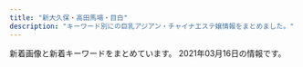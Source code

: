 ```yaml
---
title: "新大久保・高田馬場・目白"
description: "キーワード別にの巨乳アジアン・チャイナエステ嬢情報をまとめました。"
---
```


新着画像と新着キーワードをまとめています。
2021年03月16日の情報です。

<DmmAffiliateIns />
<KeywordTable
  shops={
    [
    {
        "keywords": {
            "C": 4
        },
        "url": "http://www.enchuen.com/",
        "name": "\u7e01\u4e2d\u7e01\uff5e\u3048\u3093\u3061\u3085\u3046\u3048\u3093\uff5e",
        "station": "JR\u65b0\u5927\u4e45\u4fdd\u99c5",
        "img_links": [
            "http://www.enchuen.com/images/img_slider03.png",
            "http://www.enchuen.com/images/img_service02.png",
            "http://www.enchuen.com/images/pagetop.png",
            "http://www.enchuen.com/images/top_slider6.jpg",
            "http://www.enchuen.com/images/top_slider5.jpg",
            "http://www.enchuen.com/images/therapist_noa_s.jpg",
            "http://www.enchuen.com/images/h2_contact.png",
            "http://www.enchuen.com/images/tw_header.png",
            "http://www.enchuen.com/images/h2_qa.png",
            "http://www.enchuen.com/images/interior04_s.jpg",
            "http://www.enchuen.com/images/img_aromaoil.png",
            "http://www.enchuen.com/images/img_service04.png",
            "http://www.enchuen.com/images/img_service07.png",
            "http://www.enchuen.com/images/btn_gnavi05_no.png",
            "http://www.enchuen.com/images/btn_gnavi03_no.png",
            "http://www.enchuen.com/images/h2_servicecontents.png",
            "http://www.enchuen.com/images/interior01.jpg",
            "http://www.enchuen.com/images/img_slider01.png",
            "http://www.enchuen.com/images/therapist_yume.jpg",
            "http://www.enchuen.com/images/img_slider02.png",
            "http://www.enchuen.com/images/ins_header.png",
            "http://www.enchuen.com/images/top_slider3.jpg",
            "http://www.enchuen.com/images/img_service06.png",
            "http://www.enchuen.com/images/h2_alliancegide2.png",
            "http://www.enchuen.com/images/therapist_yume_s.jpg",
            "http://www.enchuen.com/images/ins_footer.png",
            "http://www.enchuen.com/images/btn_gnavi06_no.png",
            "http://www.enchuen.com/images/ban-tel.png",
            "http://www.enchuen.com/images/btn_gnavi02_no.png",
            "http://www.enchuen.com/images/therapist_kaori_s.jpg",
            "http://www.enchuen.com/images/h2_instagam.png",
            "http://www.enchuen.com/images/top_slider2.jpg",
            "http://www.enchuen.com/images/h2_alltherapist.png",
            "http://www.enchuen.com/images/btn_gnavi04_no.png",
            "http://www.enchuen.com/images/img_service05.png",
            "http://www.enchuen.com/images/pickmessage01.png",
            "http://www.enchuen.com/images/mess_footer.png",
            "http://www.enchuen.com/images/top_slider1.jpg",
            "http://www.enchuen.com/images/a_qa.png",
            "http://www.enchuen.com/images/interior03_s.jpg",
            "http://www.enchuen.com/images/therapist_noa.jpg",
            "http://www.enchuen.com/images/therapist_yona.jpg",
            "http://www.enchuen.com/images/img_comimgsoon.jpg",
            "http://www.enchuen.com/images/therapist_yona_s.jpg",
            "http://www.enchuen.com/images/interior02.jpg",
            "http://www.enchuen.com/images/q_qa.png",
            "http://www.enchuen.com/images/interior04.jpg",
            "http://www.enchuen.com/images/h2_information.png",
            "http://www.enchuen.com/images/interior03.jpg",
            "http://www.enchuen.com/images/h2_alliancegide.png",
            "http://www.enchuen.com/images/btn_gnavi01_no.png",
            "http://www.enchuen.com/images/icon_eng.png",
            "http://www.enchuen.com/images/top_slider4.jpg",
            "http://www.enchuen.com/images/interior01_s.jpg",
            "http://www.enchuen.com/images/tel_header.png",
            "http://www.enchuen.com/images/img_service03.png",
            "http://www.enchuen.com/images/icon_chi.png",
            "http://www.enchuen.com/images/h2_twitter.png",
            "http://www.enchuen.com/images/h2_linkban.png",
            "http://www.enchuen.com/images/h2_link01.png",
            "http://www.enchuen.com/images/therapist_kaori.jpg",
            "http://www.enchuen.com/images/interior02_s.jpg",
            "http://www.enchuen.com/images/tw_footer.png",
            "http://www.enchuen.com/images/img_service01.png",
            "http://www.enchuen.com/images/mail_header.png"
        ]
    },
    {
        "station": "JR\u65b0\u5927\u4e45\u4fdd\u99c5",
        "img_links": [
            "http://familiar.tyo.cm/photos/sites/37/2019/03/2019032406115311.jpg",
            "http://familiar.tyo.cm/photos/sites/37/2018/12/2018121903022968.jpg",
            "http://familiar.tyo.cm/photos/sites/37/2019/12/2019120401355046.jpg",
            "http://familiar.tyo.cm/photos/sites/37/2019/03/2019032406115312.jpg",
            "http://familiar.tyo.cm/photos/sites/37/2019/10/2019102408541458.jpg",
            "http://familiar.tyo.cm/photos/sites/37/2019/11/2019112902341792.jpg",
            "http://familiar.tyo.cm/images/mobile.jpg",
            "http://familiar.tyo.cm/photos/sites/37/2018/12/2018121903013346.jpg",
            "http://familiar.tyo.cm/photos/sites/37/2019/12/2019120502264671.jpg",
            "http://familiar.tyo.cm/images/top.png",
            "http://familiar.tyo.cm/images/1.png",
            "http://familiar.tyo.cm/images/s_news.jpg",
            "http://familiar.tyo.cm/photos/sites/37/2019/10/2019102502193826.jpg",
            "http://familiar.tyo.cm/photos/sites/37/2019/06/2019062210030384.jpg",
            "http://familiar.tyo.cm/photos/sites/37/2019/03/2019032406115451.jpg",
            "http://familiar.tyo.cm/photos/sites/37/2019/12/2019120401354873.jpg",
            "http://familiar.tyo.cm/photos/sites/37/2019/11/2019110802115992.jpg",
            "http://familiar.tyo.cm/photos/sites/37/2019/12/201912130833132.jpg",
            "http://familiar.tyo.cm/photos/sites/37/2019/03/2019032406115440.jpg",
            "http://familiar.tyo.cm/photos/sites/37/2019/06/201906040617136.jpg",
            "http://familiar.tyo.cm/photos/sites/37/2019/12/2019120401354980.jpg",
            "http://familiar.tyo.cm/images/s_staff.jpg",
            "http://familiar.tyo.cm/photos/sites/37/2019/03/2019032406115446.jpg",
            "http://familiar.tyo.cm/photos/sites/37/2019/12/2019120502265383.jpg",
            "http://familiar.tyo.cm/photos/sites/37/2019/03/2019032406115491.jpg",
            "http://familiar.tyo.cm/photos/sites/37/2019/06/2019061502562745.jpg",
            "http://familiar.tyo.cm/photos/sites/37/2019/10/2019100304481325.jpg",
            "http://familiar.tyo.cm/photos/sites/37/2019/09/2019090503385014.jpg",
            "http://familiar.tyo.cm/photos/sites/37/2019/06/2019061502562798.jpg",
            "http://familiar.tyo.cm/photos/sites/37/2019/06/2019060406161857.jpg",
            "http://familiar.tyo.cm/photos/sites/37/2019/06/2019061502562797.jpg",
            "http://familiar.tyo.cm/photos/sites/37/2019/11/2019112002511160.jpg",
            "http://familiar.tyo.cm/images/tel.png",
            "http://familiar.tyo.cm/photos/sites/37/2019/06/2019060406241084.jpg",
            "http://familiar.tyo.cm/photos/sites/37/2019/03/2019031806471671.jpg",
            "http://familiar.tyo.cm/photos/sites/37/2019/03/2019032406115598.jpg",
            "http://familiar.tyo.cm/images/s_link.jpg",
            "http://familiar.tyo.cm/photos/sites/37/2019/09/201909270657496.jpg",
            "http://familiar.tyo.cm/photos/sites/37/2019/10/2019102502193551.jpg"
        ],
        "url": "http://familiar.tyo.cm/",
        "name": "Familiar\u30fb\u30d5\u30a1\u30df\u30ea\u30fc\u30a2",
        "keywords": {
            "E": 36,
            "C": 2,
            "88": 27,
            "83": 9,
            "D": 182,
            "86": 94,
            "87": 72,
            "85": 18
        }
    },
    {
        "url": "https://www.cocoro556.in/",
        "keywords": {
            "E": 1,
            "C": 21
        },
        "img_links": [
            "https://www.cocoro556.in/img/girl/main/smain126142f85375ac3eb532582567360874d2d6.jpg",
            "https://www.cocoro556.in/img/material/pageheaderimg2.jpg",
            "https://www.cocoro556.in/img/girl/thumb/smain1543ab2e0ee9f9fde8103e9fe80e33b07761.jpg",
            "https://www.cocoro556.in/img/material/pd_st1.png",
            "https://www.cocoro556.in/img/material/p3_t1.png",
            "https://www.cocoro556.in/img/girl/main/smain1441346e3df3ff1cef1386c89c6ba9e9f72e.jpg",
            "https://www.cocoro556.in/img/material/p2_t2_subt5.png",
            "https://www.cocoro556.in/img/girl/main/smain1461f806d031a1244ccfaa8b4d307f6ef6d7.jpg",
            "https://www.cocoro556.in/img/girl/list/slist154a1f8e548a2959236fdd0e7abcde80ac7.jpg",
            "https://www.cocoro556.in/img/girl/thumb/smain1442346e3df3ff1cef1386c89c6ba9e9f72e.jpg",
            "https://www.cocoro556.in/img/girl/main/smain1421b75436b0012f83588e08b8d8eb48c8c2.jpg",
            "https://www.cocoro556.in/img/material/gm4_rollout.png",
            "https://www.cocoro556.in/img/material/gm3_rollout.png",
            "https://www.cocoro556.in/img/girl/list/slist142b75436b0012f83588e08b8d8eb48c8c2.jpg",
            "https://www.cocoro556.in/img/material/gm6_rollout.png",
            "https://www.cocoro556.in/img/material/p2_t2_subt1.png",
            "https://www.cocoro556.in/img/material/noimg_b.jpg",
            "https://www.cocoro556.in/img/material/p6_t1.png",
            "https://www.cocoro556.in/img/girl/main/smain163122954962968a79edd4eae79b844b9988.jpg",
            "https://www.cocoro556.in/img/girl/thumb/smain1462f806d031a1244ccfaa8b4d307f6ef6d7.jpg",
            "https://www.cocoro556.in/img/material/gm3_rollover.png",
            "https://www.cocoro556.in/img/material/top_t4.png",
            "https://www.cocoro556.in/img/material/accminimgrev1.jpg",
            "https://www.cocoro556.in/img/material/p6_t3_subt1.png",
            "https://www.cocoro556.in/img/material/noimg_s.jpg",
            "https://www.cocoro556.in/img/material/p2_t2_sub_m1_1.png",
            "https://www.cocoro556.in/img/material/photost1.png",
            "https://www.cocoro556.in/img/material/top_t3_subt1.png",
            "https://www.cocoro556.in/img/girl/thumb/smain126242f85375ac3eb532582567360874d2d6.jpg",
            "https://www.cocoro556.in/img/material/pd_number.png",
            "https://www.cocoro556.in/img/material/photost7.png",
            "https://www.cocoro556.in/img/material/leftinfo.png",
            "https://www.cocoro556.in/img/material/p6_t2_subt1.png",
            "https://www.cocoro556.in/img/material/gm2_rollout.png",
            "https://www.cocoro556.in/img/girl/main/smain1541a1f8e548a2959236fdd0e7abcde80ac7.jpg",
            "https://www.cocoro556.in/img/material/gm5_rollover.png",
            "https://www.cocoro556.in/img/material/p2_t2_sub_m1_2.png",
            "https://www.cocoro556.in/img/girl/list/slist144346e3df3ff1cef1386c89c6ba9e9f72e.jpg",
            "https://www.cocoro556.in/img/girl/thumb/smain163122954962968a79edd4eae79b844b9988.jpg",
            "https://www.cocoro556.in/img/material/pd_st3.png",
            "https://www.cocoro556.in/img/girl/list/slist149773ceed1a7cd35919e9c6866285fb943.jpg",
            "https://www.cocoro556.in/img/material/top_t2.png",
            "https://www.cocoro556.in/img/girl/main/smain1491773ceed1a7cd35919e9c6866285fb943.jpg",
            "https://www.cocoro556.in/img/girl/thumb/smain164135ee9e4407f412c3d2708030a189f1c0.jpg",
            "https://www.cocoro556.in/img/material/p2_t2.png",
            "https://www.cocoro556.in/img/girl/thumb/smain1491773ceed1a7cd35919e9c6866285fb943.jpg",
            "https://www.cocoro556.in/img/material/pageheaderimg4.jpg",
            "https://www.cocoro556.in/img/material/top_t3_imgrev1.jpg",
            "https://www.cocoro556.in/img/material/pageheaderimg3.jpg",
            "https://www.cocoro556.in/img/material/gm2_rollover.png",
            "https://www.cocoro556.in/img/camp/camp20210301.jpg",
            "https://www.cocoro556.in/img/camp/camp20200426sub.jpg",
            "https://www.cocoro556.in/img/material/photost2rev1.png",
            "https://www.cocoro556.in/img/girl/thumb/smain1493773ceed1a7cd35919e9c6866285fb943.jpg",
            "https://www.cocoro556.in/img/girl/thumb/smain1441346e3df3ff1cef1386c89c6ba9e9f72e.jpg",
            "https://www.cocoro556.in/img/girl/thumb/smain14922dea5bdda380e76839c012ab24bd9f82.jpg",
            "https://www.cocoro556.in/img/material/photost6.png",
            "https://www.cocoro556.in/img/girl/thumb/smain126332fd72809eba38056753c1720b05d8d5.jpg",
            "https://www.cocoro556.in/img/material/gm5_rollout.png",
            "https://www.cocoro556.in/img/material/p6_t3.png",
            "https://www.cocoro556.in/img/girl/thumb/smain1443346e3df3ff1cef1386c89c6ba9e9f72e.jpg",
            "https://www.cocoro556.in/img/material/top_t3.png",
            "https://www.cocoro556.in/img/material/ftel.png",
            "https://www.cocoro556.in/img/material/photost3rev1.png",
            "https://www.cocoro556.in/img/material/p5_t1.png",
            "https://www.cocoro556.in/img/girl/list/slist12642f85375ac3eb532582567360874d2d6.jpg",
            "https://www.cocoro556.in/img/girl/thumb/smain14634879628e490d1ecf1cd7a9d727569f95.jpg",
            "https://www.cocoro556.in/img/material/p2_t2_subt4_m1.png",
            "https://www.cocoro556.in/img/material/pageheaderimg1.jpg",
            "https://www.cocoro556.in/img/girl/thumb/smain1422b75436b0012f83588e08b8d8eb48c8c2.jpg",
            "https://www.cocoro556.in/img/material/noimg_m.jpg",
            "https://www.cocoro556.in/img/material/p2_t2_subt5_m1.png",
            "https://www.cocoro556.in/img/girl/thumb/smain1423ae12bc52cc115b3190fbe6a84a8ffa74.jpg",
            "https://www.cocoro556.in/img/material/pd_st2.png",
            "https://www.cocoro556.in/img/girl/thumb/smain1541a1f8e548a2959236fdd0e7abcde80ac7.jpg",
            "https://www.cocoro556.in/img/material/p6_t2.png",
            "https://www.cocoro556.in/img/girl/thumb/smain1421b75436b0012f83588e08b8d8eb48c8c2.jpg",
            "https://www.cocoro556.in/img/material/gm1_rollout.png",
            "https://www.cocoro556.in/img/material/top_t1.png",
            "https://www.cocoro556.in/img/material/p3_1_t1.png",
            "https://www.cocoro556.in/img/material/p2_t2_sub_m1_3.png",
            "https://www.cocoro556.in/img/material/p2_t2_subt5_m2.png",
            "https://www.cocoro556.in/img/girl/list/slist146f806d031a1244ccfaa8b4d307f6ef6d7.jpg",
            "https://www.cocoro556.in/img/material/p2_t2_subt2.png",
            "https://www.cocoro556.in/img/material/gm6_rollover.png",
            "https://www.cocoro556.in/img/material/age_rollout.png",
            "https://www.cocoro556.in/img/girl/thumb/smain126142f85375ac3eb532582567360874d2d6.jpg",
            "https://www.cocoro556.in/img/girl/list/slist16435ee9e4407f412c3d2708030a189f1c0.jpg",
            "https://www.cocoro556.in/img/girl/list/slist16322954962968a79edd4eae79b844b9988.jpg",
            "https://www.cocoro556.in/img/material/photost5.png",
            "https://www.cocoro556.in/img/girl/thumb/smain1461f806d031a1244ccfaa8b4d307f6ef6d7.jpg",
            "https://www.cocoro556.in/img/material/mobilesite.png",
            "https://www.cocoro556.in/img/material/gm1_rollover.png",
            "https://www.cocoro556.in/img/girl/thumb/smain1542a1f8e548a2959236fdd0e7abcde80ac7.jpg",
            "https://www.cocoro556.in/img/material/p2_t2_subt3.png",
            "https://www.cocoro556.in/img/girl/main/smain164135ee9e4407f412c3d2708030a189f1c0.jpg",
            "https://www.cocoro556.in/img/material/photost4rev1.png",
            "https://www.cocoro556.in/img/material/p2_t2_subt4.png"
        ],
        "name": "COCORO",
        "station": "JR\u5927\u4e45\u4fdd\u99c5\u5317\u53e3"
    },
    {
        "url": "https://est-hana.com/",
        "station": "JR\u5927\u4e45\u4fdd\u99c5\u5317\u53e3",
        "img_links": [
            "https://est-hana.com/img/girl/pickup/topgirl20141227182718.png",
            "https://est-hana.com/img/girl/thumb/s88_1.jpg",
            "https://est-hana.com/img/material/massap2.jpg",
            "https://est-hana.com/img/girl/list/s180_face.jpg",
            "https://est-hana.com/img/girl/main/s75_1.jpg",
            "https://est-hana.com/img/girl/list/slist189e9ae2d8752cd8b9474ebd62df9909f9b.jpg",
            "https://est-hana.com/img/girl/main/smain1891e9ae2d8752cd8b9474ebd62df9909f9b.jpg",
            "https://est-hana.com/img/material/sys_etc.png",
            "https://est-hana.com/img/camp/camp20210301.png",
            "https://est-hana.com/img/girl/thumb/smain19725e2ed7efe2de621955e09d12295a13ee.jpg",
            "https://est-hana.com/img/material/massap3.jpg",
            "https://est-hana.com/img/girl/thumb/smain1931e3a7504f14e2050f14cb6782d72bb46c.jpg",
            "https://est-hana.com/img/girl/thumb/smain1871110bf62c88dcefca310cdc127f9b11f2.jpg",
            "https://est-hana.com/img/girl/list/slist191ec56c0d5cc68365ea11e2e52a40272d8.jpg",
            "https://est-hana.com/img/material/sys_option.png",
            "https://est-hana.com/img/girl/pickup/topgirl20140502225842.png",
            "https://est-hana.com/img/girl/list/sface187386757ea62d773ca58e2457fc23b8e13.jpg",
            "https://est-hana.com/img/material/staffdetail_t1.png",
            "https://est-hana.com/img/girl/thumb/s173_2.jpg",
            "https://est-hana.com/img/girl/thumb/smain1902e7f2a11706f93c08ab1eb76c57c0a501.jpg",
            "https://est-hana.com/img/girl/pickup/pickup20181218104555.jpg",
            "https://est-hana.com/img/girl/list/slist110d5ce8a5906e2cdaf90af47c9395e0dff.jpg",
            "https://est-hana.com/img/girl/thumb/smain110138adcf1cf026681bfa9a408199a21890.jpg",
            "https://est-hana.com/img/girl/pickup/topgirl20180526173824.png",
            "https://est-hana.com/img/girl/list/sface190e7f2a11706f93c08ab1eb76c57c0a501.jpg",
            "https://est-hana.com/img/girl/list/s77_list.jpg",
            "https://est-hana.com/img/girl/pickup/pickup20190528135649.jpg",
            "https://est-hana.com/img/material/sframe2014.png",
            "https://est-hana.com/img/girl/main/smain184149673a0eecbfdaab27d1a016ce6f4281.jpg",
            "https://est-hana.com/img/girl/list/sface201dc74ab8dea78d771771d5fda7bccc989.jpg",
            "https://est-hana.com/img/girl/list/slist199a8b144d9cbd006fc9dffdf23ad77de07.jpg",
            "https://est-hana.com/img/girl/list/sface199a8b144d9cbd006fc9dffdf23ad77de07.jpg",
            "https://est-hana.com/img/girl/list/s75_list.jpg",
            "https://est-hana.com/img/girl/main/s86_1.jpg",
            "https://est-hana.com/img/girl/thumb/smain1911ec56c0d5cc68365ea11e2e52a40272d8.jpg",
            "https://est-hana.com/img/girl/main/smain1901e7f2a11706f93c08ab1eb76c57c0a501.jpg",
            "https://est-hana.com/img/material/massap5.jpg",
            "https://est-hana.com/img/girl/list/s180_list.jpg",
            "https://est-hana.com/img/material/sys_course3_rev1.png",
            "https://est-hana.com/img/material/photorenew1.jpg",
            "https://est-hana.com/img/girl/list/sface193e3a7504f14e2050f14cb6782d72bb46c.jpg",
            "https://est-hana.com/img/girl/list/slist8365230fc40840a020ba3ed47600db4b4a.jpg",
            "https://est-hana.com/img/girl/thumb/smain184149673a0eecbfdaab27d1a016ce6f4281.jpg",
            "https://est-hana.com/img/material/gm4_rollout.png",
            "https://est-hana.com/img/material/top_t2_img_rev2.jpg",
            "https://est-hana.com/img/girl/pickup/pickup20190118192153.jpg",
            "https://est-hana.com/img/girl/list/s173_face.jpg",
            "https://est-hana.com/img/girl/list/s173_list.jpg",
            "https://est-hana.com/img/girl/list/sface8365230fc40840a020ba3ed47600db4b4a.jpg",
            "https://est-hana.com/img/material/massap7.jpg",
            "https://est-hana.com/img/girl/list/s77_face.jpg",
            "https://est-hana.com/img/material/gm5_rollout.png",
            "https://est-hana.com/img/material/w2.png",
            "https://est-hana.com/img/material/infopanel.png",
            "https://est-hana.com/img/girl/list/sface189e9ae2d8752cd8b9474ebd62df9909f9b.jpg",
            "https://est-hana.com/img/material/photorenew3.jpg",
            "https://est-hana.com/img/girl/main/s173_1.jpg",
            "https://est-hana.com/img/material/top_t4.png",
            "https://est-hana.com/img/girl/thumb/s180_1.jpg",
            "https://est-hana.com/img/girl/list/s163_face.jpg",
            "https://est-hana.com/img/girl/thumb/s75_1.jpg",
            "https://est-hana.com/img/material/detailwaku.png",
            "https://est-hana.com/img/girl/main/smain110138adcf1cf026681bfa9a408199a21890.jpg",
            "https://est-hana.com/img/girl/pickup/pickup20191214162524.jpg",
            "https://est-hana.com/img/girl/pickup/topgirl20140510202547.png",
            "https://est-hana.com/img/material/massa_t1.png",
            "https://est-hana.com/img/girl/list/s163_list.jpg",
            "https://est-hana.com/img/material/gm6_rollout.png",
            "https://est-hana.com/img/material/sys_course1_rev2.png",
            "https://est-hana.com/img/girl/list/slist19753ce52e0264e81a8a42e5d3c84dd833e.jpg",
            "https://est-hana.com/img/material/photorenew5.jpg",
            "https://est-hana.com/img/material/systme_t1.png",
            "https://est-hana.com/img/material/top_twitter.png",
            "https://est-hana.com/img/material/d16.png",
            "https://est-hana.com/img/girl/pickup/pickup20190227121102.jpg",
            "https://est-hana.com/img/girl/list/sface19753ce52e0264e81a8a42e5d3c84dd833e.jpg",
            "https://est-hana.com/img/girl/main/smain197153ce52e0264e81a8a42e5d3c84dd833e.jpg",
            "https://est-hana.com/img/material/returnbtn.png",
            "https://est-hana.com/img/whatnew/20200401min60.jpg",
            "https://est-hana.com/img/girl/thumb/smain1901e7f2a11706f93c08ab1eb76c57c0a501.jpg",
            "https://est-hana.com/img/material/hosi5.png",
            "https://est-hana.com/img/girl/thumb/smain1912da4fa2da2e801312734721e1a44d8e19.jpg",
            "https://est-hana.com/img/girl/pickup/topgirl20180908131653.png",
            "https://est-hana.com/img/girl/thumb/smain1102404ef9fc79e2a0a04d64b621c22a0c77.jpg",
            "https://est-hana.com/img/girl/list/slist187110f9d5212fd19d8b8410ec6bff294e6.jpg",
            "https://est-hana.com/img/girl/pickup/pickup20180830201105.jpg",
            "https://est-hana.com/img/girl/thumb/smain197153ce52e0264e81a8a42e5d3c84dd833e.jpg",
            "https://est-hana.com/img/whatnew/20200304.jpg",
            "https://est-hana.com/img/girl/list/s139_face.jpg",
            "https://est-hana.com/img/whatnew/20200401_mask.jpg",
            "https://est-hana.com/img/girl/main/smain1911ec56c0d5cc68365ea11e2e52a40272d8.jpg",
            "https://est-hana.com/img/girl/pickup/pickup20190121202926.jpg",
            "https://est-hana.com/img/girl/list/sface110404ef9fc79e2a0a04d64b621c22a0c77.jpg",
            "https://est-hana.com/img/girl/main/smain1871110bf62c88dcefca310cdc127f9b11f2.jpg",
            "https://est-hana.com/img/girl/list/slist19053cc33bb85f739f63e84c2ae2c41c2eb.jpg",
            "https://est-hana.com/img/material/accsess_station.png",
            "https://est-hana.com/img/girl/list/sface18449673a0eecbfdaab27d1a016ce6f4281.jpg",
            "https://est-hana.com/img/material/gm3_rollout.png",
            "https://est-hana.com/img/girl/main/s180_1.jpg",
            "https://est-hana.com/img/girl/thumb/smain184249673a0eecbfdaab27d1a016ce6f4281.jpg",
            "https://est-hana.com/img/girl/main/smain2011f76f2060b2832bbbbc9d7dcf4a818dfe.jpg",
            "https://est-hana.com/img/girl/main/smain1931e3a7504f14e2050f14cb6782d72bb46c.jpg",
            "https://est-hana.com/img/material/topflashimg1.jpg",
            "https://est-hana.com/img/girl/pickup/pickup20180526173711.jpg",
            "https://est-hana.com/img/material/photorenew2rev1.jpg",
            "https://est-hana.com/img/material/massap6.jpg",
            "https://est-hana.com/img/girl/list/s88_list.jpg",
            "https://est-hana.com/img/material/staff_t1.png",
            "https://est-hana.com/img/material/month.png",
            "https://est-hana.com/img/material/massap4.jpg",
            "https://est-hana.com/img/girl/pickup/topgirl20161016054301.png",
            "https://est-hana.com/img/girl/thumb/s86_1.jpg",
            "https://est-hana.com/img/material/age.png",
            "https://est-hana.com/img/girl/pickup/pickup20190118192257.jpg",
            "https://est-hana.com/img/girl/list/slist193a69a1a063a3159e298d18b691542266d.jpg",
            "https://est-hana.com/img/material/line1.png",
            "https://est-hana.com/img/girl/thumb/smain2011f76f2060b2832bbbbc9d7dcf4a818dfe.jpg",
            "https://est-hana.com/img/girl/pickup/topgirl20190528141109.png",
            "https://est-hana.com/img/material/staff_t1rev1.png",
            "https://est-hana.com/img/girl/list/s88_face.jpg",
            "https://est-hana.com/img/material/top_t5.png",
            "https://est-hana.com/img/girl/pickup/pickup20191208191053.jpg",
            "https://est-hana.com/img/girl/list/sface191ec56c0d5cc68365ea11e2e52a40272d8.jpg",
            "https://est-hana.com/img/girl/list/s75_face.jpg",
            "https://est-hana.com/img/girl/list/s86_face.jpg",
            "https://est-hana.com/img/material/gm2_rollout.png",
            "https://est-hana.com/img/material/m3.png",
            "https://est-hana.com/img/girl/list/s86_list.jpg",
            "https://est-hana.com/img/girl/thumb/smain1891e9ae2d8752cd8b9474ebd62df9909f9b.jpg",
            "https://est-hana.com/img/girl/list/slist2012ba9beda1a19f1ba57dcc87485d57321.jpg",
            "https://est-hana.com/img/material/click_tel_btn.png",
            "https://est-hana.com/img/material/accsess_picter2.jpg",
            "https://est-hana.com/img/girl/thumb/smain193281777917c863b2cd265723b9cb5a3c32.jpg",
            "https://est-hana.com/img/material/massap1.jpg",
            "https://est-hana.com/img/girl/thumb/smain1913da4fa2da2e801312734721e1a44d8e19.jpg",
            "https://est-hana.com/img/girl/list/s139_list.jpg",
            "https://est-hana.com/img/girl/pickup/topgirl20180308214256.png",
            "https://est-hana.com/img/girl/main/s88_1.jpg",
            "https://est-hana.com/img/material/top_t3.png",
            "https://est-hana.com/img/girl/list/slist18449673a0eecbfdaab27d1a016ce6f4281.jpg",
            "https://est-hana.com/img/girl/thumb/smain18725b09cd881b1f036f9f4970616c10b474.jpg",
            "https://est-hana.com/img/material/day.png",
            "https://est-hana.com/img/material/top_t6.png",
            "https://est-hana.com/img/material/sys_course2_rev2.png",
            "https://est-hana.com/img/material/photorenew4.jpg",
            "https://est-hana.com/img/girl/thumb/s173_1.jpg",
            "https://est-hana.com/img/material/hosi4.png",
            "https://est-hana.com/img/material/gm1_rollout.png",
            "https://est-hana.com/img/material/top_t2.png",
            "https://est-hana.com/img/material/systme_t2.png",
            "https://est-hana.com/img/girl/pickup/pickup20141227182613.jpeg"
        ],
        "keywords": {
            "C": 40,
            "E": 4,
            "\u30c0\u30a4\u30ca\u30de\u30a4\u30c8": 1,
            "G": 1
        },
        "name": "\u82b1"
    },
    {
        "url": "http://www.e-candy.work/",
        "name": "Lui\uff5e\u30eb\u30a4\uff5e",
        "keywords": {},
        "img_links": [
            "http://www.e-candy.work/img/ai1.jpg",
            "http://www.e-candy.work/images/3.jpg",
            "http://www.e-candy.work/images/mobile.jpg",
            "http://www.e-candy.work/images/staff_t.png",
            "http://www.e-candy.work/images/news.jpg",
            "http://www.e-candy.work/img/aya1.jpg",
            "http://www.e-candy.work/images/head.jpg",
            "http://www.e-candy.work/images/7.jpg",
            "http://www.e-candy.work/images/int2.png",
            "http://www.e-candy.work/images/sys2.jpg",
            "http://www.e-candy.work/images/1.jpg",
            "http://www.e-candy.work/images/sys3.png",
            "http://www.e-candy.work/img/yui1.jpg",
            "http://www.e-candy.work/img/rina1.jpg",
            "http://www.e-candy.work/images/sys1.jpg",
            "http://www.e-candy.work/images/int1.png",
            "http://www.e-candy.work/images/newface.png",
            "http://www.e-candy.work/images/tel.jpg",
            "http://www.e-candy.work/images/s1.png",
            "http://www.e-candy.work/img/nana1.jpg",
            "http://www.e-candy.work/images/6.jpg",
            "http://www.e-candy.work/images/interior_t.png",
            "http://www.e-candy.work/images/4.jpg",
            "http://www.e-candy.work/images/5.jpg",
            "http://www.e-candy.work/img/miki1.jpg",
            "http://www.e-candy.work/images/info.png",
            "http://www.e-candy.work/images/8.jpg",
            "http://www.e-candy.work/img/haruka1.jpg"
        ],
        "station": "\u65b0\u5927\u4e45\u4fdd\u99c5"
    },
    {
        "url": "http://www.y-rlx.site/",
        "name": "\u60a0\u30a8\u30b9\u30c6",
        "img_links": [
            "http://www.y-rlx.site/images/card.jpg",
            "http://www.y-rlx.site/images/index_11.jpg",
            "http://www.y-rlx.site/images/index_07.jpg",
            "http://www.y-rlx.site/images/staff_09.jpg",
            "http://www.y-rlx.site/images/index_15.jpg",
            "http://www.y-rlx.site/images/upload/thumb/e47d8394208727d5.jpg",
            "http://www.y-rlx.site/images/upload/thumb/70a5f13cd0d1ff92.jpg",
            "http://www.y-rlx.site/images/index_02.jpg",
            "http://www.y-rlx.site/images/index_18.jpg",
            "http://www.y-rlx.site/images/upload/thumb/aca6a86f5cace319.jpg",
            "http://www.y-rlx.site/images/index_04.jpg",
            "http://www.y-rlx.site/girl/04.jpg",
            "http://y-rlx.site/images/index_04.jpg",
            "http://y-rlx.site/images/index_07.jpg",
            "http://www.y-rlx.site/girl/02.jpg",
            "http://www.y-rlx.site/girl/01.jpg",
            "http://www.y-rlx.site/girl/05.jpg",
            "http://www.y-rlx.site/images/index_20.jpg",
            "http://www.y-rlx.site/images/upload/thumb/2c7fdde9ad97892b.jpg",
            "http://www.y-rlx.site/images/index_19.jpg",
            "http://www.y-rlx.site/images/index_03.jpg",
            "http://www.y-rlx.site/images/index_06.jpg",
            "http://www.y-rlx.site/images/rec.jpg",
            "http://www.y-rlx.site/images/upload/thumb/c69d7050fbdbb36f.jpg",
            "http://www.y-rlx.site/images/index_09.jpg",
            "http://www.y-rlx.site/images/info.jpg",
            "http://www.y-rlx.site/images/upload/thumb/54a95ee3ee096a35.jpg",
            "http://www.y-rlx.site/images/index_08.jpg",
            "http://www.y-rlx.site/images/index_10.jpg",
            "http://www.y-rlx.site/images/rec_09.jpg",
            "http://www.y-rlx.site/images/index_01.jpg",
            "http://www.y-rlx.site/images/info_09.jpg",
            "http://www.y-rlx.site/girl/03.jpg",
            "http://www.y-rlx.site/images/upload/thumb/e0a26e58e17a1416.jpg",
            "http://www.y-rlx.site/images/index_13.jpg",
            "http://www.y-rlx.site/images/index_05.jpg",
            "http://www.y-rlx.site/images/upload/thumb/ed8b0cbb7323414a.jpg"
        ],
        "keywords": {
            "D": 1,
            "89": 1,
            "87": 4,
            "88": 1,
            "C": 5
        },
        "station": "JR\u9ad8\u7530\u99ac\u5834\u99c5\u65e9\u7a32\u7530\u53e3"
    },
    {
        "url": "http://familiar.ests.jp/",
        "keywords": {
            "83": 3,
            "C": 18,
            "86": 3
        },
        "station": "JR\u9ad8\u7530\u99ac\u5834\u99c5\u65e9\u7a32\u7530\u53e3",
        "name": "\u99ac\u5834one",
        "img_links": [
            "http://familiar.ests.jp/images/s_staff.png",
            "http://familiar.ests.jp/images/staff_bj1s.png",
            "http://familiar.ests.jp/images/news.png",
            "http://familiar.ests.jp/photos/sites/33/2019/09/2019092718554568.jpg",
            "http://familiar.ests.jp/images/service.jpg",
            "http://familiar.ests.jp/photos/sites/33/2019/09/2019092318545965.jpg",
            "http://familiar.ests.jp/images/info.png",
            "http://familiar.ests.jp/images/bian.jpg",
            "http://familiar.ests.jp/photos/sites/33/2019/09/2019092718570723.jpg",
            "http://familiar.ests.jp/photos/sites/33/2019/07/2019073009094778.jpg",
            "http://familiar.ests.jp/images/s_link.png",
            "http://familiar.ests.jp/images/nei_bj1.png",
            "http://familiar.ests.jp/photos/sites/33/2020/10/2020101901153954.jpg",
            "http://familiar.ests.jp/images/mobile.jpg",
            "http://familiar.ests.jp/images/s_service.png",
            "http://familiar.ests.jp/photos/sites/33/2020/10/2020101409554799.jpg",
            "http://familiar.ests.jp/images/acc.png",
            "http://familiar.ests.jp/images/staff_bj4s.png",
            "http://familiar.ests.jp/images/top.jpg"
        ]
    },
    {
        "url": "http://massage-1.net/",
        "img_links": [
            "http://massage-1.net/images/staff_image/staf_05a.jpg",
            "http://massage-1.net/images/top/top_01.jpg",
            "http://massage-1.net/images/page_top.png",
            "http://massage-1.net/images/home/top.jpg",
            "http://massage-1.net/images/top/top_08.png",
            "http://massage-1.net/images/top/top_06.jpg",
            "http://massage-1.net/images/top/top_03.jpg",
            "http://massage-1.net/images/top/top_04.jpg",
            "http://massage-1.net/images/top/top_02.jpg",
            "http://massage-1.net/images/top/top_05.jpg"
        ],
        "keywords": {},
        "name": "\u697d\u5712",
        "station": "JR\u9ad8\u7530\u99ac\u5834\u99c5\u65e9\u7a32\u7530\u53e3"
    },
    {
        "station": "JR\u65b0\u5927\u4e45\u4fdd\u99c5",
        "keywords": {},
        "img_links": [
            "http://www.harunoyume.com/images/covergirl.jpg",
            "http://www.harunoyume.com/images/service-image.jpg",
            "http://www.harunoyume.com/images/discount.jpg",
            "http://www.harunoyume.com/images/campaign.jpg"
        ],
        "name": "\u6625\u306e\u5922",
        "url": "http://www.harunoyume.com/"
    },
    {
        "station": "JR\u5927\u4e45\u4fdd\u99c5\u5317\u53e3",
        "keywords": {
            "C": 35
        },
        "img_links": [
            "http://aes-salon.com/scdl/staff/10461.jpg",
            "http://aes-salon.com/scdl/staff/10631mb.jpg",
            "http://aes-salon.com/scdl/staff/10471.jpg",
            "http://aes-salon.com/scdl/staff/10651.jpg",
            "http://aes-salon.com/scdl/staff/10122.jpg",
            "http://aes-salon.com/scdl/staff/10601.jpg",
            "http://aes-salon.com/scdl/staff/10461mb.jpg",
            "http://aes-salon.com/scdl/staff/10671mb.jpg",
            "http://aes-salon.com/img/ttl_att.png",
            "http://aes-salon.com/scdl/staff/10641.jpg",
            "http://aes-salon.com/scdl/staff/10591mb.jpg",
            "http://aes-salon.com/scdl/staff/10091.jpg",
            "http://aes-salon.com/scdl/staff/10091mb.jpg",
            "http://aes-salon.com/scdl/staff/10292.jpg",
            "http://aes-salon.com/scdl/staff/10291.jpg",
            "http://aes-salon.com/scdl/staff/10681mb.jpg",
            "http://aes-salon.com/scdl/staff/10691mb.jpg",
            "http://aes-salon.com/scdl/staff/10501.jpg",
            "http://aes-salon.com/scdl/staff/10121mb.jpg",
            "http://aes-salon.com/scdl/staff/10694.jpg",
            "http://aes-salon.com/scdl/staff/10411.jpg",
            "http://aes-salon.com/img/ttl_mobile.jpg",
            "http://aes-salon.com/pic/top1.jpg",
            "http://aes-salon.com/img/access/roaddm.png",
            "http://aes-salon.com/scdl/staff/10691.jpg",
            "http://aes-salon.com/scdl/staff/10472.jpg",
            "http://aes-salon.com/scdl/staff/10341.jpg",
            "http://aes-salon.com/scdl/staff/10561mb.jpg",
            "http://aes-salon.com/scdl/staff/10681.jpg",
            "http://aes-salon.com/img/ttl_bekan.jpg",
            "http://aes-salon.com/scdl/staff/10621.jpg",
            "http://aes-salon.com/scdl/staff/10081.jpg",
            "http://aes-salon.com/scdl/staff/10342.jpg",
            "http://aes-salon.com/pic/head.jpg",
            "http://aes-salon.com/scdl/staff/10571mb.jpg",
            "http://aes-salon.com/img/ttl_sister.png",
            "http://aes-salon.com/scdl/staff/10351mb.jpg",
            "http://aes-salon.com/scdl/staff/10441mb.jpg",
            "http://aes-salon.com/scdl/staff/10621mb.jpg",
            "http://aes-salon.com/img/access/road3.jpg",
            "http://aes-salon.com/img/ttl_nouka.jpg",
            "http://aes-salon.com/scdl/staff/10501mb.jpg",
            "http://aes-salon.com/scdl/staff/10661mb.jpg",
            "http://aes-salon.com/pic/top2.jpg",
            "http://aes-salon.com/scdl/staff/10502.jpg",
            "http://aes-salon.com/scdl/staff/10602.jpg",
            "http://aes-salon.com/scdl/staff/10601mb.jpg",
            "http://aes-salon.com/img/ttl_attbnr.jpg",
            "http://aes-salon.com/scdl/staff/10651mb.jpg",
            "http://aes-salon.com/scdl/staff/10692.jpg",
            "http://aes-salon.com/img/access/road4.jpg",
            "http://aes-salon.com/scdl/staff/10462.jpg",
            "http://aes-salon.com/scdl/staff/10082.jpg",
            "http://aes-salon.com/scdl/staff/10081mb.jpg",
            "http://aes-salon.com/scdl/staff/10341mb.jpg",
            "http://aes-salon.com/scdl/staff/10562.jpg",
            "http://aes-salon.com/scdl/staff/10561.jpg",
            "http://aes-salon.com/scdl/staff/10661.jpg",
            "http://aes-salon.com/img/system/campaign.jpg",
            "http://aes-salon.com/scdl/staff/10412.jpg",
            "http://aes-salon.com/scdl/staff/10092.jpg",
            "http://aes-salon.com/scdl/staff/10441.jpg",
            "http://aes-salon.com/scdl/staff/10641mb.jpg",
            "http://aes-salon.com/img/access/road2.jpg",
            "http://aes-salon.com/i/files/homeimg.jpg",
            "http://aes-salon.com/scdl/staff/10291mb.jpg",
            "http://aes-salon.com/img/ttl_staff.png",
            "http://aes-salon.com/scdl/staff/10592.jpg",
            "http://aes-salon.com/scdl/staff/10631.jpg",
            "http://aes-salon.com/scdl/staff/10571.jpg",
            "http://aes-salon.com/scdl/staff/10471mb.jpg",
            "http://aes-salon.com/scdl/staff/10083.jpg",
            "http://aes-salon.com/scdl/staff/10411mb.jpg",
            "http://aes-salon.com/scdl/staff/10671.jpg",
            "http://aes-salon.com/scdl/staff/10693.jpg",
            "http://aes-salon.com/scdl/staff/10563.jpg",
            "http://aes-salon.com/scdl/staff/10511mb.jpg",
            "http://aes-salon.com/scdl/staff/10351.jpg",
            "http://aes-salon.com/scdl/staff/10591.jpg",
            "http://aes-salon.com/scdl/staff/10121.jpg",
            "http://aes-salon.com/img/access/road1.jpg",
            "http://aes-salon.com/scdl/staff/10511.jpg"
        ],
        "url": "http://aes-salon.com/",
        "name": "Lovely Heart"
    },
    {
        "name": "\u6c34\u8272-\u30df\u30ba\u30a4\u30ed-",
        "url": "http://kobo.mssg.jp/",
        "keywords": {},
        "img_links": [
            "http://kobo.mssg.jp/images/staff_4.jpg",
            "http://kobo.mssg.jp/layer/images/top/top_08.png",
            "http://kobo.mssg.jp/images/staff_2b.jpg",
            "http://kobo.mssg.jp/images/staff_5.jpg",
            "http://kobo.mssg.jp/layer/images/top/top_02.jpg",
            "http://kobo.mssg.jp/images/staff_10a.jpg",
            "http://kobo.mssg.jp/images/info.png",
            "http://kobo.mssg.jp/images/staff_bj1.png",
            "http://kobo.mssg.jp/images/top2.jpg",
            "http://kobo.mssg.jp/layer/images/top/top_01.jpg",
            "http://kobo.mssg.jp/images/wenzi-staff.png",
            "http://kobo.mssg.jp/images/staff_9a.jpg",
            "http://kobo.mssg.jp/layer/images/top.jpg",
            "http://kobo.mssg.jp/images/top1.jpg",
            "http://kobo.mssg.jp/layer/images/top/top_03.jpg",
            "http://kobo.mssg.jp/images/1.jpg",
            "http://kobo.mssg.jp/images/staff_bj4.png",
            "http://kobo.mssg.jp/layer/images/top/top_05.jpg",
            "http://kobo.mssg.jp/images/staff_2a.jpg",
            "http://kobo.mssg.jp/images/staff_8a.jpg",
            "http://kobo.mssg.jp/layer/images/top/top_06.jpg",
            "http://kobo.mssg.jp/images/staff_9b.jpg",
            "http://kobo.mssg.jp/layer/images/top/top_04.jpg",
            "http://kobo.mssg.jp/images/staff_8.jpg",
            "http://kobo.mssg.jp/images/s_info.png"
        ],
        "station": "JR\u5927\u4e45\u4fdd\u99c5\u5317\u53e3"
    },
    {
        "img_links": [
            "https://static.wixstatic.com/media/71aabe_595c6eb6f67c4a098580c4aa868223d6~mv2.jpg",
            "https://static.wixstatic.com/media/80a184_b70a2c117ac542f79ec2a2014b642be4~mv2.png",
            "https://static.wixstatic.com/media/80a184_18f60081ea1047b0a35a349e1c4155f8~mv2.jpg",
            "https://static.wixstatic.com/media/80a184_126746405a7f40f191a12f71b777ea41~mv2.png",
            "https://static.wixstatic.com/media/80a184_e559d78a6dc94757946448f2405d903b~mv2.jpg",
            "https://static.wixstatic.com/media/71aabe_7fde48e91203411687f75bf66049b810~mv2.jpg",
            "https://static.wixstatic.com/media/80a184_6f8a99a76cfa4e8cb6871f8cdc4667f5~mv2.png",
            "https://static.wixstatic.com/media/80a184_5208b825bc574a8e8c38cfed61640f7b~mv2.png",
            "https://static.wixstatic.com/media/80a184_82935849944c46ee915c04bfe2e9b3cb~mv2.jpeg",
            "https://static.wixstatic.com/media/80a184_591f50f34faa42e6b9492a8d9157c96f~mv2.png",
            "https://static.wixstatic.com/media/80a184_60e3e10d71c6473ca82f313fefc49773~mv2.png",
            "https://static.wixstatic.com/media/80a184_1b3783a2f5af4bb192773e9c310f5c89~mv2.png",
            "https://static.wixstatic.com/media/80a184_4550829836ff415fbf5640784aed82eb~mv2.png",
            "https://static.wixstatic.com/media/80a184_badd496c271c4b31b8258ef657e73a1c~mv2.jpg"
        ],
        "name": "\u6708\u306e\u82b1",
        "url": "https://tsukinohana88.wixsite.com/index",
        "keywords": {},
        "station": "JR\u65b0\u5927\u4e45\u4fdd\u99c5"
    },
    {
        "name": "Lovely Heart \u5927\u4e45\u4fdd\u5225\u9928",
        "keywords": {
            "C": 35
        },
        "img_links": [
            "http://aes-treat.com/scdl/staff/11111.jpg",
            "http://aes-treat.com/scdl/staff/10811.jpg",
            "http://aes-treat.com/scdl/staff/10981mb.jpg",
            "http://aes-treat.com/scdl/staff/10901.jpg",
            "http://aes-treat.com/scdl/staff/11162.jpg",
            "http://aes-treat.com/scdl/staff/10771mb.jpg",
            "http://aes-treat.com/scdl/staff/11041mb.jpg",
            "http://aes-treat.com/pic/top1.jpg",
            "http://aes-treat.com/img/ttl_staff.png",
            "http://aes-treat.com/scdl/staff/10841mb.jpg",
            "http://aes-treat.com/scdl/staff/11171.jpg",
            "http://aes-treat.com/scdl/staff/11051.jpg",
            "http://aes-treat.com/scdl/staff/10941.jpg",
            "http://aes-treat.com/img/system/campaign.jpg",
            "http://aes-treat.com/scdl/staff/10681mb.jpg",
            "http://aes-treat.com/scdl/staff/11131.jpg",
            "http://aes-treat.com/scdl/staff/10842.jpg",
            "http://aes-treat.com/scdl/staff/10681.jpg",
            "http://aes-treat.com/img/ttl_nouka.jpg",
            "http://aes-treat.com/i/files/homeimg.jpg",
            "http://aes-treat.com/scdl/staff/10721mb.jpg",
            "http://aes-treat.com/scdl/staff/11161mb.jpg",
            "http://aes-treat.com/scdl/staff/10651.jpg",
            "http://aes-treat.com/scdl/staff/10981.jpg",
            "http://aes-treat.com/scdl/staff/11121.jpg",
            "http://aes-treat.com/img/ttl_mobile.jpg",
            "http://aes-treat.com/img/ttl_sister.png",
            "http://aes-treat.com/scdl/staff/11101.jpg",
            "http://aes-treat.com/scdl/staff/11151mb.jpg",
            "http://aes-treat.com/scdl/staff/10861.jpg",
            "http://aes-treat.com/img/ttl_att.png",
            "http://aes-treat.com/scdl/staff/10171.jpg",
            "http://aes-treat.com/scdl/staff/11041.jpg",
            "http://aes-treat.com/scdl/staff/10901mb.jpg",
            "http://aes-treat.com/scdl/staff/11091mb.jpg",
            "http://aes-treat.com/scdl/staff/11111mb.jpg",
            "http://aes-treat.com/pic/head.jpg",
            "http://aes-treat.com/scdl/staff/10971.jpg",
            "http://aes-treat.com/scdl/staff/11091.jpg",
            "http://aes-treat.com/scdl/staff/10902.jpg",
            "http://aes-treat.com/scdl/staff/10941mb.jpg",
            "http://aes-treat.com/scdl/staff/10811mb.jpg",
            "http://aes-treat.com/scdl/staff/10891mb.jpg",
            "http://aes-treat.com/scdl/staff/10841.jpg",
            "http://aes-treat.com/pic/top2.jpg",
            "http://aes-treat.com/scdl/staff/11101mb.jpg",
            "http://aes-treat.com/scdl/staff/11121mb.jpg",
            "http://aes-treat.com/scdl/staff/10651mb.jpg",
            "http://aes-treat.com/scdl/staff/11131mb.jpg",
            "http://aes-treat.com/scdl/staff/11161.jpg",
            "http://aes-treat.com/scdl/staff/11081mb.jpg",
            "http://aes-treat.com/scdl/staff/11051mb.jpg",
            "http://aes-treat.com/scdl/staff/10721.jpg",
            "http://aes-treat.com/scdl/staff/11081.jpg",
            "http://aes-treat.com/scdl/staff/10771.jpg",
            "http://aes-treat.com/scdl/staff/10972.jpg",
            "http://aes-treat.com/scdl/staff/10171mb.jpg",
            "http://aes-treat.com/scdl/staff/10891.jpg",
            "http://aes-treat.com/scdl/staff/10861mb.jpg",
            "http://aes-treat.com/img/ttl_attbnr.jpg",
            "http://aes-treat.com/scdl/staff/11171mb.jpg",
            "http://aes-treat.com/scdl/staff/10971mb.jpg",
            "http://aes-treat.com/scdl/staff/11151.jpg"
        ],
        "station": "JR\u5927\u4e45\u4fdd\u99c5\u5317\u53e3",
        "url": "http://aes-treat.com/"
    },
    {
        "name": "\u7652\u3057\u306e\u51fa\u4f1a\u3044",
        "url": "http://p-aroma.work/",
        "img_links": [
            "http://p-aroma.work/images/s2.jpg",
            "http://p-aroma.work/images/3.jpg",
            "http://p-aroma.work/img/mayu1.png",
            "http://p-aroma.work/images/tel.jpg",
            "http://p-aroma.work/images/4.jpg",
            "http://p-aroma.work/images/2.jpg",
            "http://p-aroma.work/images/sys.png",
            "http://p-aroma.work/staff/mirai.jpg",
            "http://p-aroma.work/staff/kasumi.jpg",
            "http://p-aroma.work/staff/ayaka.jpg",
            "http://p-aroma.work/images/staff_t.png",
            "http://p-aroma.work/images/mobile.jpg",
            "http://p-aroma.work/img/mirai1.png",
            "http://p-aroma.work/img/ayaka1.png",
            "http://p-aroma.work/staff/mayu.jpg",
            "http://p-aroma.work/images/int2.png",
            "http://p-aroma.work/images/interior_t.png",
            "http://p-aroma.work/images/news.jpg",
            "http://p-aroma.work/img/rina1.png",
            "http://p-aroma.work/images/s1.png",
            "http://p-aroma.work/img/kasumi1.png",
            "http://p-aroma.work/images/int1.png",
            "http://p-aroma.work/images/1.jpg",
            "http://p-aroma.work/images/head.jpg",
            "http://p-aroma.work/images/s1.jpg",
            "http://p-aroma.work/staff/rina.jpg",
            "http://p-aroma.work/images/6.jpg"
        ],
        "station": "JR\u5927\u4e45\u4fdd\u99c5\u5317\u53e3",
        "keywords": {}
    },
    {
        "keywords": {
            "C": 14,
            "85": 24,
            "90": 8,
            "83": 8,
            "86": 8,
            "E": 16,
            "87": 8,
            "D": 40
        },
        "url": "http://milk.tyo.cm/",
        "name": "\u30df\u30eb\u30af",
        "img_links": [
            "http://milk.tyo.cm/images/tit_service.png",
            "http://milk.tyo.cm/photos/sites/72/2020/06/2020061206443832.jpg",
            "http://milk.tyo.cm/images/sp_nav01.png",
            "http://milk.tyo.cm/images/link_nav04.png",
            "http://milk.tyo.cm/photos/sites/72/2020/11/202011100524008.jpg",
            "http://milk.tyo.cm/images/link_nav01.png",
            "http://milk.tyo.cm/images/koko_234x60.png",
            "http://milk.tyo.cm/images/link_nav02.png",
            "http://milk.tyo.cm/images/top.png",
            "http://milk.tyo.cm/photos/sites/72/2020/06/2020061206444417.jpg",
            "http://milk.tyo.cm/images/link_nav03.png",
            "http://milk.tyo.cm/images/sp_header.jpg",
            "http://milk.tyo.cm/images/ico_headline.png",
            "http://milk.tyo.cm/images/sp_tit_pick.png",
            "http://milk.tyo.cm/images/tit_staff.png",
            "http://milk.tyo.cm/images/img_service04.jpg",
            "http://milk.tyo.cm/photos/sites/72/2021/03/2021030201303372.jpg",
            "http://milk.tyo.cm/images/img_service03.jpg",
            "http://milk.tyo.cm/photos/sites/72/2021/02/202102240112042.jpg",
            "http://milk.tyo.cm/photos/sites/72/2021/03/2021030109204879.jpg",
            "http://milk.tyo.cm/images/bg_cont01.png",
            "http://milk.tyo.cm/images/img_service02.jpg",
            "http://milk.tyo.cm/images/re.png",
            "http://milk.tyo.cm/photos/sites/72/2021/02/2021021003450576.jpg",
            "http://milk.tyo.cm/images/link_nav05.png",
            "http://milk.tyo.cm/images/com_tel.png",
            "http://milk.tyo.cm/images/sp_nav02.png",
            "http://milk.tyo.cm/images/tit_pick.png",
            "http://milk.tyo.cm/images/room3_l.jpg",
            "http://milk.tyo.cm/images/blog.jpg",
            "http://milk.tyo.cm/images/bg_cont03.png",
            "http://milk.tyo.cm/photos/sites/72/2021/02/202102100345053.jpg",
            "http://milk.tyo.cm/images/room4_l.jpg",
            "http://milk.tyo.cm/images/sp_nav03.png",
            "http://milk.tyo.cm/images/img_service01.jpg",
            "http://milk.tyo.cm/images/room2_l.jpg",
            "http://milk.tyo.cm/images/room1_l.jpg",
            "http://milk.tyo.cm/photos/sites/72/2021/01/2021012610102711.jpg"
        ],
        "station": "JR\u5927\u4e45\u4fdd\u99c5\u5357\u53e3"
    },
    {
        "station": "JR\u9ad8\u7530\u99ac\u5834\u99c5\u6771\u53e3",
        "img_links": [
            "http://esthe.top/images/staff_images/staff_04b.jpg",
            "http://esthe.top/images/staff_images/staff_07a.jpg",
            "http://esthe.top/images/room_images/index-01.jpg",
            "http://esthe.top/images/acs_ima/access-04.jpg",
            "http://esthe.top/images/an_2_06.jpg",
            "http://esthe.top/images/staff_images/staff_09a.jpg",
            "http://esthe.top/images/staff_images/staff_07b.jpg",
            "http://esthe.top/images/acs_ima/access-02.jpg",
            "http://esthe.top/images/staff_images/staff_010b.jpg",
            "http://esthe.top/images/demo/slider/images/slide1.png",
            "http://esthe.top/images/an_1_05.jpg",
            "http://esthe.top/images/demo/slider/images/slide2.png",
            "http://esthe.top/images/demo/slider/tooltips/slide2.png",
            "http://esthe.top/images/room_images/gallery-01.jpg",
            "http://esthe.top/images/demo/slider/images/slide3.png",
            "http://esthe.top/images/an_2_07.jpg",
            "http://esthe.top/images/room_images/gallery-06.jpg",
            "http://esthe.top/images/staff_images/staff_09b.jpg",
            "http://esthe.top/images/an_2_04.jpg",
            "http://esthe.top/images/room_images/gallery-05.jpg",
            "http://esthe.top/images/demo/slider/tooltips/slide3.png",
            "http://esthe.top/images/demo/slider/tooltips/slide5.png",
            "http://esthe.top/images/acs_ima/access-03.jpg",
            "http://esthe.top/images/demo/slider/tooltips/slide1.png",
            "http://esthe.top/images/staff_images/staff_010a.jpg",
            "http://esthe.top/images/Bottom_01.jpg",
            "http://esthe.top/images/demo/slider/images/slide5.png",
            "http://esthe.top/images/acs_ima/access-01.jpg",
            "http://esthe.top/images/an_1_07.jpg",
            "http://esthe.top/images/an_1_02.jpg",
            "http://esthe.top/images/Bottom_02.jpg",
            "http://esthe.top/images/an_2_02.jpg",
            "http://esthe.top/images/room_images/gallery-03.jpg",
            "http://esthe.top/images/an_2_03.jpg",
            "http://esthe.top/images/staff_images/staff_04a.jpg",
            "http://esthe.top/images/room_images/gallery-02.jpg",
            "http://esthe.top/images/demo/slider/images/slide4.png",
            "http://esthe.top/images/room_images/index-02.jpg",
            "http://esthe.top/images/an_1_06.jpg",
            "http://esthe.top/images/staff_images/staff_01a.jpg",
            "http://esthe.top/images/room_images/gallery-04.jpg",
            "http://esthe.top/images/demo/slider/tooltips/slide4.png",
            "http://esthe.top/images/an_1_04.jpg",
            "http://esthe.top/images/staff_images/staff_01b.jpg",
            "http://esthe.top/images/an_2_05.jpg",
            "http://esthe.top/images/an_1_03.jpg",
            "http://esthe.top/images/QRcode.jpg"
        ],
        "keywords": {},
        "url": "http://esthe.top/",
        "name": "RAN\uff5e\u30e9\u30f3\uff5e"
    },
    {
        "station": "JR\u9ad8\u7530\u99ac\u5834\u99c5",
        "name": "NEW ONLY ONE",
        "keywords": {
            "86": 4,
            "C": 3,
            "E": 2,
            "D": 2,
            "88": 3
        },
        "img_links": [
            "http://www.aromaonly1.com/images/index_21.jpg",
            "http://www.aromaonly1.com/uploads/b43afdf6c0db7020b472f89b05664984.jpg",
            "http://www.aromaonly1.com/images/aromaonly1_468x60.png",
            "http://www.aromaonly1.com/uploads/18799c1985ca7d1cd026808323ec51c2.jpg",
            "http://www.aromaonly1.com/images/index_08.jpg",
            "http://www.aromaonly1.com/images/service_11.jpg",
            "http://www.aromaonly1.com/uploads/0d74a4af5e268e3562daa56048c13906.jpg",
            "http://www.aromaonly1.com/images/index_03.jpg",
            "http://www.aromaonly1.com/images/index_17.jpg",
            "http://www.aromaonly1.com/uploads/e01fa669285bc99ba782abfd90a08bb2.jpg",
            "http://www.aromaonly1.com/uploads/5f4083d49285cbe64774b1bd70e86150.jpg",
            "http://www.aromaonly1.com/images/service_10.jpg",
            "http://www.aromaonly1.com/my_work/images/pic1.png",
            "http://www.aromaonly1.com/uploads/39a20c0f1405de5aa73fad53492e41be.jpg",
            "http://www.aromaonly1.com/uploads/66dc68de1f9c001b6f15d52303314efc.jpg",
            "http://www.aromaonly1.com/uploads/2f5941103973429d3981087968a845a3.jpg",
            "http://www.aromaonly1.com/images/fanhui.png",
            "http://www.aromaonly1.com/images/index_11.jpg",
            "http://www.aromaonly1.com/images/index_12.jpg",
            "http://www.aromaonly1.com/images/index_16.jpg",
            "http://www.aromaonly1.com/images/index_04.jpg",
            "http://www.aromaonly1.com/uploads/c24b4a66b959c50d941c227e2167e47a.jpg",
            "http://www.aromaonly1.com/images/index_06.jpg",
            "http://www.aromaonly1.com/images/index_19.jpg",
            "http://www.aromaonly1.com/uploads/56e94a67d1aa4ea89d5f2064a387ab96.jpg",
            "http://www.aromaonly1.com/uploads/015cba9c432d730d26583fe998534fa6.jpg",
            "http://www.aromaonly1.com/images/interior_10.jpg",
            "http://www.aromaonly1.com/images/index_14.jpg",
            "http://www.aromaonly1.com/images/index_15.jpg",
            "http://www.aromaonly1.com/images/index_01.jpg",
            "http://www.aromaonly1.com/images/girls_10.jpg",
            "http://www.aromaonly1.com/images/index_18.jpg",
            "http://www.aromaonly1.com/uploads/ac75f516de3602f2ed5de1d9e2383a35.jpg",
            "http://www.aromaonly1.com/images/index_07.jpg",
            "http://www.aromaonly1.com/images/index_05.jpg",
            "http://www.aromaonly1.com/uploads/8e9e8b4d89b256773f17dff61368328c.jpg",
            "http://www.aromaonly1.com/images/index_20.jpg",
            "http://www.aromaonly1.com/images/link_10.jpg",
            "http://www.aromaonly1.com/uploads/3e6ede4dd71b9611bfc0fc01fff82057.jpg",
            "http://www.aromaonly1.com/images/index_02.jpg"
        ],
        "url": "http://www.aromaonly1.com/"
    },
    {
        "name": "Honey At Home \u30cf\u30cb\u30fc\u30a2\u30c3\u30c8\u30db\u30fc\u30e0",
        "keywords": {},
        "url": "http://www.china-es.info/",
        "station": "JR\u9ad8\u7530\u99ac\u5834\u99c5\u65e9\u7a32\u7530\u53e3",
        "img_links": [
            "http://www.china-es.info/images/menu/interior.jpg",
            "http://www.china-es.info/images/int4.jpg",
            "http://www.china-es.info/images/top.jpg",
            "http://www.china-es.info/images/menu/staff.jpg",
            "http://www.china-es.info/images/interior_t.jpg",
            "http://www.china-es.info/images/int2.jpg",
            "http://www.china-es.info/images/rec2.jpg",
            "http://www.china-es.info/images/rec1.jpg",
            "http://www.china-es.info/images/sys3.jpg",
            "http://www.china-es.info/images/staff_t.jpg",
            "http://www.china-es.info/img/ringo1.jpg",
            "http://www.china-es.info/images/int3.jpg",
            "http://www.china-es.info/images/mobile.jpg",
            "http://www.china-es.info/img/hibiki1.jpg",
            "http://www.china-es.info/img/nana2.jpg",
            "http://www.china-es.info/img/nana1.jpg",
            "http://www.china-es.info/images/menu/top.jpg",
            "http://www.china-es.info/images/sys2.jpg",
            "http://www.china-es.info/images/head.jpg",
            "http://www.china-es.info/images/int1.jpg",
            "http://www.china-es.info/images/sys1.jpg",
            "http://www.china-es.info/images/news.jpg"
        ]
    },
    {
        "station": "JR\u9ad8\u7530\u99ac\u5834\u99c5\u65e9\u7a32\u7530\u53e3",
        "url": "http://www.kity.work/",
        "keywords": {},
        "name": "\u98a8\u96c5\u5802 \uff5e\u3075\u3046\u304c\u3069\u3046\uff5e",
        "img_links": [
            "http://www.kity.work/staff/sara.jpg",
            "http://www.kity.work/staff/aoi.jpg",
            "http://www.kity.work/staff/yuka.jpg",
            "http://www.kity.work/img/an2.jpg",
            "http://www.kity.work/img/yuka2.jpg",
            "http://www.kity.work/img/an1.jpg",
            "http://www.kity.work/img/sara2.jpg",
            "http://www.kity.work/staff/minami.jpg",
            "http://www.kity.work/images/int1.jpg",
            "http://www.kity.work/images/tel.jpg",
            "http://www.kity.work/images/interior_t.jpg",
            "http://www.kity.work/images/s1.jpg",
            "http://www.kity.work/images/3.jpg",
            "http://www.kity.work/img/yuka1.jpg",
            "http://www.kity.work/img/minami2.jpg",
            "http://www.kity.work/images/5.jpg",
            "http://www.kity.work/img/aoi1.jpg",
            "http://www.kity.work/img/sara1.jpg",
            "http://www.kity.work/images/sys.jpg",
            "http://www.kity.work/img/aoi2.jpg",
            "http://www.kity.work/images/4.jpg",
            "http://www.kity.work/images/int2.jpg",
            "http://www.kity.work/images/2.jpg",
            "http://www.kity.work/images/staff_t.jpg",
            "http://www.kity.work/images/1.jpg",
            "http://www.kity.work/images/tg.jpg",
            "http://www.kity.work/images/ac2.jpg",
            "http://www.kity.work/img/minami1.jpg",
            "http://www.kity.work/images/news.jpg",
            "http://www.kity.work/images/head.jpg",
            "http://www.kity.work/images/s1.png",
            "http://www.kity.work/images/s2.jpg",
            "http://www.kity.work/staff/an.jpg",
            "http://www.kity.work/images/up.jpg"
        ]
    },
    {
        "keywords": {
            "C": 14,
            "D": 5,
            "86": 4,
            "85": 1,
            "87": 1
        },
        "name": "Angel",
        "url": "https://angel.abnavi.info/",
        "station": "JR\u9ad8\u7530\u99ac\u5834\u99c5",
        "img_links": [
            "https://angel.abnavi.info/photos/sites/7/2020/11/2020110606371089.jpg",
            "https://angel.abnavi.info/images/news_bj3.jpg",
            "https://angel.abnavi.info/images/top.jpg",
            "https://angel.abnavi.info/images/s_staff.jpg",
            "https://angel.abnavi.info/images/s_news.png",
            "https://angel.abnavi.info/images/nbj1.jpg",
            "https://angel.abnavi.info/images/nbj3.jpg",
            "https://angel.abnavi.info/images/room1.jpg",
            "https://angel.abnavi.info/images/room2.jpg",
            "https://angel.abnavi.info/images/room3.jpg",
            "https://angel.abnavi.info/photos/sites/7/2020/10/2020101305350920.jpg",
            "https://angel.abnavi.info/images/room4.jpg",
            "https://angel.abnavi.info/photos/sites/7/2020/07/2020073005201940.jpg",
            "https://angel.abnavi.info/photos/sites/7/2020/09/2020092301333424.jpg",
            "https://angel.abnavi.info/photos/sites/7/2020/07/2020073006120917.jpg",
            "https://angel.abnavi.info/photos/sites/7/2020/07/2020073005202048.jpg",
            "https://angel.abnavi.info/images/end.png"
        ]
    }
]
}
/>
<DmmAffiliateScript />
